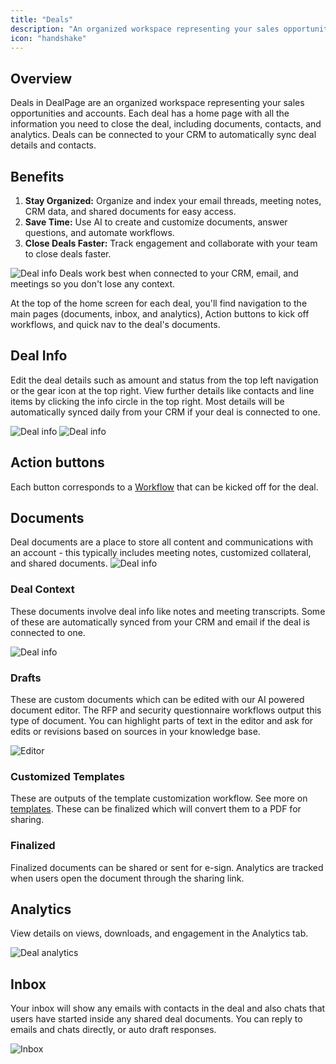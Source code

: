 ```yaml
---
title: "Deals"
description: "An organized workspace representing your sales opportunities and accounts."
icon: "handshake"
---
```


## Overview
Deals in DealPage are an organized workspace representing your sales opportunities and accounts. Each deal has a home page with all the information you need to close the deal, including documents, contacts, and analytics. Deals can be connected to your CRM to automatically sync deal details and contacts.

## Benefits
1. **Stay Organized:** Organize and index your email threads, meeting notes, CRM data, and shared documents for easy access.
2. **Save Time:** Use AI to create and customize documents, answer questions, and automate workflows.
3. **Close Deals Faster:** Track engagement and collaborate with your team to close deals faster.

<img src="/images/deal-home.png" alt="Deal info" />

<Tip>
Deals work best when connected to your CRM, email, and meetings so you don't lose any context.
</Tip>

At the top of the home screen for each deal, you'll find navigation to the main pages (documents, inbox, and analytics), Action buttons to kick off workflows, and quick nav to the deal's documents.

## Deal Info

Edit the deal details such as amount and status from the top left navigation or the gear icon at the top right. View further details like contacts and line items by clicking the info circle in the top right.
Most details will be automatically synced daily from your CRM if your deal is connected to one.

<img src="/images/dealinfo.png" alt="Deal info" />
<img src="/images/deal-information.png" alt="Deal info" />

## Action buttons
Each button corresponds to a [Workflow](/concepts/workflows) that can be kicked off for the deal. 

## Documents
Deal documents are a place to store all content and communications with an account - this typically includes meeting notes, customized collateral, and shared documents.
<img src="/images/deal-documents.png" alt="Deal info" />

### Deal Context

These documents involve deal info like notes and meeting transcripts. Some of these are automatically synced from your CRM and email if the deal is connected to one.

<img src="/images/deal-context.png" alt="Deal info" />

### Drafts

These are custom documents which can be edited with our AI powered document editor.
The RFP and security questionnaire workflows output this type of document. You can highlight parts of text in the editor
and ask for edits or revisions based on sources in your knowledge base.

<img src="/images/editor.png" alt="Editor" />

### Customized Templates

These are outputs of the template customization workflow. See more on [templates](/concepts/templates). These can be finalized which will convert them to a PDF for sharing.

### Finalized

Finalized documents can be shared or sent for e-sign. Analytics are tracked when users open the document through the sharing link.

## Analytics

View details on views, downloads, and engagement in the Analytics tab.

<img src="/images/deal-analytics.png" alt="Deal analytics" />

## Inbox

Your inbox will show any emails with contacts in the deal and also chats that users have started inside any shared deal documents.
You can reply to emails and chats directly, or auto draft responses.

<img src="/images/deal-email-response.png" alt="Inbox" />
